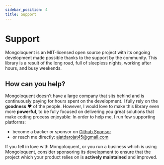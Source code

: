 ```yaml
---
sidebar_position: 4
title: Support
---
```



# Support

Mongoloquent is an MIT-licensed open source project with its ongoing development made possible thanks to the support by the community. This library is a result of the long road, full of sleepless nights, working after hours, and busy weekends.

## How can you help?

Mongoloquent doesn't have a large company that sits behind and is continuously paying for hours spent on the development. I fully rely on the **goodness** ❤️ of the people. However, I would love to make this library even more **powerful**, to be fully focused on delivering you great solutions that make coding process enjoyable: In order to help me, I run few supporting platforms:

- become a backer or sponsor on [Github Sponsor](https://github.com/sponsors/ajatdarojat45)
- or reach me directly: ajatdarojat45@gmail.com

If you fell in love with Mongoloquent, or you run a business which is using Mongoloquent, consider sponsoring its development to ensure that the project which your product relies on is **actively maintained** and improved.

<Sponsor />
